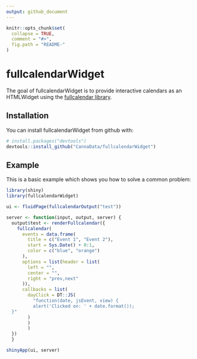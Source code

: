 ```yaml
---
output: github_document
---
```


<!-- README.md is generated from README.Rmd. Please edit that file -->

```r
knitr::opts_chunk$set(
  collapse = TRUE,
  comment = "#>",
  fig.path = "README-"
)
```

# fullcalendarWidget

The goal of fullcalendarWidget is to provide interactive calendars as an HTMLWidget using the [fullcalendar library](https://fullcalendar.io).

## Installation

You can install fullcalendarWidget from github with:

```r
# install.packages("devtools")
devtools::install_github("CannaData/fullcalendarWidget")
```

## Example

This is a basic example which shows you how to solve a common problem:

```r
library(shiny)
library(fullcalendarWidget)

ui <- fluidPage(fullcalendarOutput("test"))

server <- function(input, output, server) {
  output$test <- renderFullcalendar({
    fullcalendar(
      events = data.frame(
        title = c("Event 1", "Event 2"),
        start = Sys.Date() + 0:1,
        color = c("blue", "orange")
      ),
      options = list(header = list(
        left = "",
        center = "",
        right = "prev,next"
      )),
      callbacks = list(
        dayClick = DT::JS(
          "function(date, jsEvent, view) {
          alert('Clicked on: ' + date.format());
  }"
        )
        )
        )
  })
  }

shinyApp(ui, server)
```
